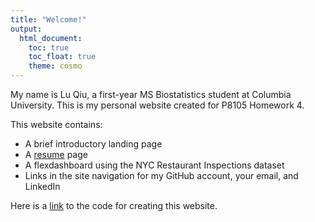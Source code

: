 ```yaml
---
title: "Welcome!"
output: 
  html_document:
    toc: true
    toc_float: true
    theme: cosmo
---
```


My name is Lu Qiu, a first-year MS Biostatistics student at Columbia University. This is my personal website created for P8105 Homework 4.

This website contains:

* A brief introductory landing page
* A [resume](resume.html) page
* A flexdashboard using the NYC Restaurant Inspections dataset
* Links in the site navigation for my GitHub account, your email, and LinkedIn



Here is a [link](https://github.com/Lu-Qiu/lu-qiu.github.io) to the code for creating this website.



